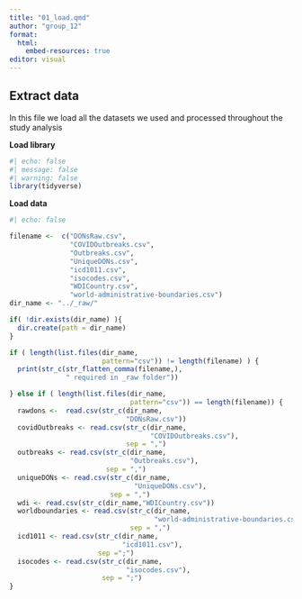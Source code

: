 ```yaml
---
title: "01_load.qmd"
author: "group_12"
format: 
  html:
    embed-resources: true
editor: visual
---
```


## Extract data

In this file we load all the datasets we used and processed throughout the study analysis

**Load library**

```r
#| echo: false
#| message: false
#| warning: false
library(tidyverse)

```

**Load data**

```r
#| echo: false

filename <-  c("DONsRaw.csv",
               "COVIDOutbreaks.csv",
               "Outbreaks.csv",
               "UniqueDONs.csv",
               "icd1011.csv",
               "isocodes.csv",
               "WDICountry.csv", 
               "world-administrative-boundaries.csv")
dir_name <- "../_raw/"

if( !dir.exists(dir_name) ){
  dir.create(path = dir_name)
}

if ( length(list.files(dir_name, 
                       pattern="csv")) != length(filename) ) {
  print(str_c(str_flatten_comma(filename,), 
              " required in _raw folder"))

} else if ( length(list.files(dir_name, 
                              pattern="csv")) == length(filename)) { 
  rawdons <-  read.csv(str_c(dir_name,
                             "DONsRaw.csv"))
  covidOutbreaks <- read.csv(str_c(dir_name,
                                   "COVIDOutbreaks.csv"), 
                             sep = ",")
  outbreaks <- read.csv(str_c(dir_name,
                              "Outbreaks.csv"), 
                        sep = ",")
  uniqueDONs <- read.csv(str_c(dir_name,
                               "UniqueDONs.csv"),
                         sep = ",")
  wdi <- read.csv(str_c(dir_name,"WDICountry.csv"))
  worldboundaries <- read.csv(str_c(dir_name, 
                                    "world-administrative-boundaries.csv"), 
                              sep = ",")
  icd1011 <- read.csv(str_c(dir_name,
                            "icd1011.csv"), 
                      sep =";")
  isocodes <- read.csv(str_c(dir_name,
                             "isocodes.csv"), 
                       sep = ";")
}
```
